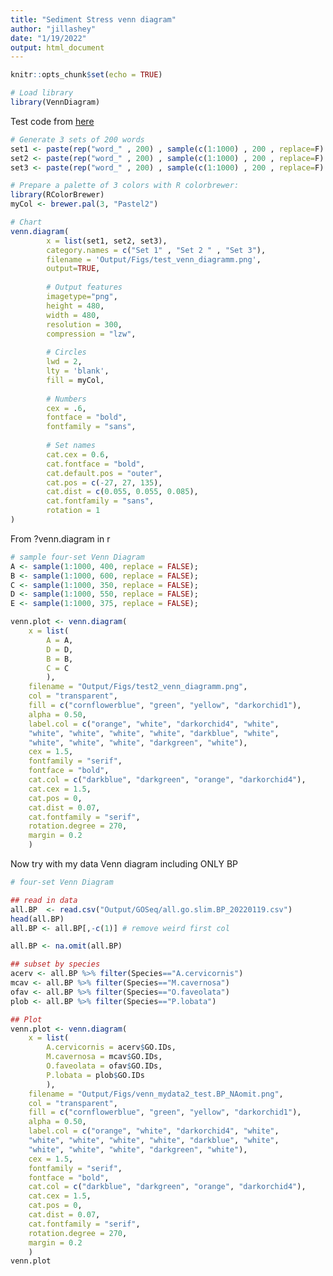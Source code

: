 ```yaml
---
title: "Sediment Stress venn diagram"
author: "jillashey"
date: "1/19/2022"
output: html_document
---
```


```r
knitr::opts_chunk$set(echo = TRUE)

# Load library
library(VennDiagram)
```

Test code from [here](https://www.r-graph-gallery.com/14-venn-diagramm.html)
```r
# Generate 3 sets of 200 words
set1 <- paste(rep("word_" , 200) , sample(c(1:1000) , 200 , replace=F) , sep="")
set2 <- paste(rep("word_" , 200) , sample(c(1:1000) , 200 , replace=F) , sep="")
set3 <- paste(rep("word_" , 200) , sample(c(1:1000) , 200 , replace=F) , sep="")

# Prepare a palette of 3 colors with R colorbrewer:
library(RColorBrewer)
myCol <- brewer.pal(3, "Pastel2")

# Chart
venn.diagram(
        x = list(set1, set2, set3),
        category.names = c("Set 1" , "Set 2 " , "Set 3"),
        filename = 'Output/Figs/test_venn_diagramm.png',
        output=TRUE,
        
        # Output features
        imagetype="png",
        height = 480,
        width = 480,
        resolution = 300,
        compression = "lzw",
        
        # Circles
        lwd = 2,
        lty = 'blank',
        fill = myCol,
        
        # Numbers
        cex = .6,
        fontface = "bold",
        fontfamily = "sans",
        
        # Set names
        cat.cex = 0.6,
        cat.fontface = "bold",
        cat.default.pos = "outer",
        cat.pos = c(-27, 27, 135),
        cat.dist = c(0.055, 0.055, 0.085),
        cat.fontfamily = "sans",
        rotation = 1
)
```

From ?venn.diagram in r
```r
# sample four-set Venn Diagram
A <- sample(1:1000, 400, replace = FALSE);
B <- sample(1:1000, 600, replace = FALSE);
C <- sample(1:1000, 350, replace = FALSE);
D <- sample(1:1000, 550, replace = FALSE);
E <- sample(1:1000, 375, replace = FALSE);

venn.plot <- venn.diagram(
	x = list(
		A = A,
		D = D,
		B = B,
		C = C
		),
	filename = "Output/Figs/test2_venn_diagramm.png",
	col = "transparent",
	fill = c("cornflowerblue", "green", "yellow", "darkorchid1"),
	alpha = 0.50,
	label.col = c("orange", "white", "darkorchid4", "white", 
	"white", "white", "white", "white", "darkblue", "white", 
	"white", "white", "white", "darkgreen", "white"),
	cex = 1.5,
	fontfamily = "serif",
	fontface = "bold",
	cat.col = c("darkblue", "darkgreen", "orange", "darkorchid4"),
	cat.cex = 1.5,
	cat.pos = 0,
	cat.dist = 0.07,
	cat.fontfamily = "serif",
	rotation.degree = 270,
	margin = 0.2
	)
```

Now try with my data 
Venn diagram including ONLY BP
```r
# four-set Venn Diagram

## read in data 
all.BP  <- read.csv("Output/GOSeq/all.go.slim.BP_20220119.csv")
head(all.BP)
all.BP <- all.BP[,-c(1)] # remove weird first col

all.BP <- na.omit(all.BP)

## subset by species 
acerv <- all.BP %>% filter(Species=="A.cervicornis")
mcav <- all.BP %>% filter(Species=="M.cavernosa")
ofav <- all.BP %>% filter(Species=="O.faveolata") 
plob <- all.BP %>% filter(Species=="P.lobata") 

## Plot
venn.plot <- venn.diagram(
	x = list(
		A.cervicornis = acerv$GO.IDs,
		M.cavernosa = mcav$GO.IDs,
		O.faveolata = ofav$GO.IDs,
		P.lobata = plob$GO.IDs
		),
	filename = "Output/Figs/venn_mydata2_test.BP_NAomit.png",
	col = "transparent",
	fill = c("cornflowerblue", "green", "yellow", "darkorchid1"),
	alpha = 0.50,
	label.col = c("orange", "white", "darkorchid4", "white", 
	"white", "white", "white", "white", "darkblue", "white", 
	"white", "white", "white", "darkgreen", "white"),
	cex = 1.5,
	fontfamily = "serif",
	fontface = "bold",
	cat.col = c("darkblue", "darkgreen", "orange", "darkorchid4"),
	cat.cex = 1.5,
	cat.pos = 0,
	cat.dist = 0.07,
	cat.fontfamily = "serif",
	rotation.degree = 270,
	margin = 0.2
	)
venn.plot

```

